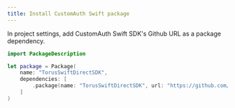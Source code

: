 ```yaml
---
title: Install CustomAuth Swift package
---
```


In project settings, add CustomAuth Swift SDK's Github URL as a package dependency.

```swift
import PackageDescription

let package = Package(
    name: "TorusSwiftDirectSDK",
    dependencies: [
        .package(name: "TorusSwiftDirectSDK", url: "https://github.com/torusresearch/torus-direct-swift-sdk", .upToNextMajor(from: "0.0.1"))
    ]
)
```
